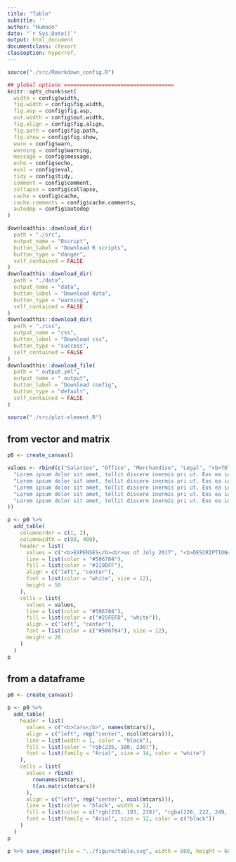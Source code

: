 ```yaml
---
title: "Table"
subtitle: ''
author: "Humoon"
date: "`r Sys.Date()`"
output: html_document
documentclass: ctexart
classoption: hyperref,
---
```


```r
source("./src/Rmarkdown_config.R")

## global options ===================================
knitr::opts_chunk$set(
  width = config$width,
  fig.width = config$fig.width,
  fig.asp = config$fig.asp,
  out.width = config$out.width,
  fig.align = config$fig.align,
  fig.path = config$fig.path,
  fig.show = config$fig.show,
  warn = config$warn,
  warning = config$warning,
  message = config$message,
  echo = config$echo,
  eval = config$eval,
  tidy = config$tidy,
  comment = config$comment,
  collapse = config$collapse,
  cache = config$cache,
  cache.comments = config$cache.comments,
  autodep = config$autodep
)
```

```r
downloadthis::download_dir(
  path = "./src",
  output_name = "Rscript",
  button_label = "Download R scripts",
  button_type = "danger",
  self_contained = FALSE
)
downloadthis::download_dir(
  path = "./data",
  output_name = "data",
  button_label = "Download data",
  button_type = "warning",
  self_contained = FALSE
)
downloadthis::download_dir(
  path = "./css",
  output_name = "css",
  button_label = "Download css",
  button_type = "success",
  self_contained = FALSE
)
downloadthis::download_file(
  path = "_output.yml",
  output_name = "_output",
  button_label = "Download config",
  button_type = "default",
  self_contained = FALSE
)
```

```r
source("./src/plot-element.R")
```


## from vector and matrix

```r
p0 <- create_canvas()

values <- rbind(c("Salaries", "Office", "Merchandise", "Legal", "<b>TOTAL<br>EXPENSES</b>"), c(
  "Lorem ipsum dolor sit amet, tollit discere inermis pri ut. Eos ea iusto timeam, an prima laboramus vim. Id usu aeterno adversarium, summo mollis timeam vel ad",
  "Lorem ipsum dolor sit amet, tollit discere inermis pri ut. Eos ea iusto timeam, an prima laboramus vim. Id usu aeterno adversarium, summo mollis timeam vel ad",
  "Lorem ipsum dolor sit amet, tollit discere inermis pri ut. Eos ea iusto timeam, an prima laboramus vim. Id usu aeterno adversarium, summo mollis timeam vel ad",
  "Lorem ipsum dolor sit amet, tollit discere inermis pri ut. Eos ea iusto timeam, an prima laboramus vim. Id usu aeterno adversarium, summo mollis timeam vel ad",
  "Lorem ipsum dolor sit amet, tollit discere inermis pri ut. Eos ea iusto timeam, an prima laboramus vim. Id usu aeterno adversarium, summo mollis timeam vel ad"
))

p <- p0 %>%
  add_table(
    columnorder = c(1, 2),
    columnwidth = c(80, 400),
    header = list(
      values = c("<b>EXPENSES</b><br>as of July 2017", "<b>DESCRIPTION</b>"),
      line = list(color = "#506784"),
      fill = list(color = "#119DFF"),
      align = c("left", "center"),
      font = list(color = "white", size = 12),
      height = 50
    ),
    cells = list(
      values = values,
      line = list(color = "#506784"),
      fill = list(color = c("#25FEFD", "white")),
      align = c("left", "center"),
      font = list(color = c("#506784"), size = 12),
      height = 20
    )
  )
p
```

## from a dataframe

```r
p0 <- create_canvas()

p <- p0 %>%
  add_table(
    header = list(
      values = c("<b>Cars</b>", names(mtcars)),
      align = c("left", rep("center", ncol(mtcars))),
      line = list(width = 1, color = "black"),
      fill = list(color = "rgb(235, 100, 230)"),
      font = list(family = "Arial", size = 14, color = "white")
    ),
    cells = list(
      values = rbind(
        rownames(mtcars),
        t(as.matrix(mtcars))
      ),
      align = c("left", rep("center", ncol(mtcars))),
      line = list(color = "black", width = 1),
      fill = list(color = c("rgb(235, 193, 238)", "rgba(228, 222, 249, 0.65)")),
      font = list(family = "Arial", size = 12, color = c("black"))
    )
  )
p

p %>% save_image(file = "../figure/table.svg", width = 800, height = 600)
```
